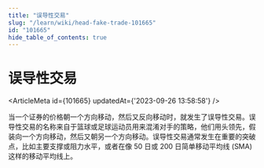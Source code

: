 ```yaml
---
title: "误导性交易"
slug: "/learn/wiki/head-fake-trade-101665"
id: "101665"
hide_table_of_contents: true
---
```



# 误导性交易

<ArticleMeta id={101665} updatedAt={'2023-09-26 13:58:58'} />
<div className='border-solid border-b border-t-0 my-4 border-[var(--ifm-color-gray-300)]' />

当一个证券的价格朝一个方向移动，然后又反向移动时，就发生了误导性交易。误导性交易的名称来自于篮球或足球运动员用来混淆对手的策略，他们用头领先，假装向一个方向移动，然后又朝另一个方向移动。误导性交易通常发生在重要的突破点，比如主要支撑或阻力水平，或者在像 50 日或 200 日简单移动平均线 (SMA) 这样的移动平均线上。
